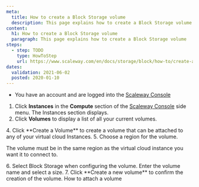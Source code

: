 ```yaml
---
meta:
  title: How to create a Block Storage volume
  description: This page explains how to create a Block Storage volume
content:
  h1: How to create a Block Storage volume
  paragraph: This page explains how to create a Block Storage volume
steps:
  - step: TODO
    type: HowToStep
    url: https://www.scaleway.com/en/docs/storage/block/how-to/create-a-volume
dates:
  validation: 2021-06-02
  posted: 2020-01-10
---
```


<Message type="requirement">

- You have an account and are logged into the [Scaleway Console](https://console.scaleway.com/) 

</Message>


1. Click **Instances** in the **Compute** section of the [Scaleway Console](https://console.scaleway.com) side menu. The Instances section displays.  
2. Click **Volumes** to display a list of all your current volumes. 
  <Lightbox src="scaleway-volumes-list.png" alt="" />
4. Click **Create a Volume** to create a volume that can be attached to any of your virtual cloud Instances.
  <Lightbox src="scaleway-create-volume.png" alt="" />
5. Choose a region for the volume.
  <Message type="important">

  The volume must be in the same region as the virtual cloud instance you want it to connect to.

  </Message>

  <Lightbox src="scaleway-choose-region.png" alt="" />
6. Select Block Storage when configuring the volume. Enter the volume name and select a size.
  <Lightbox src="scaleway-configure-block-volume.png" alt="" />
7. Click **Create a new volume** to confirm the creation of the volume.

<Navigation title="See Also">
  <NextButton to="/storage/block/how-to/attach-a-volume/">How to attach a volume</NextButton>
</Navigation>
